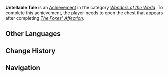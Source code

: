 {{Achievement Infobox
|title        = 
|id           = 81039
|order id     = 1040
|category     = Wonders of the World
|description  = Make an unexpected friend in an unexpected location.
|requirements = Open the chest that appears after completing ''[[The Foxes' Affection]].''
|primogems    = 5
|tracking     = 
|hidden       = 1
|topic        = 
|type         = Exploration
}}
'''Untellable Tale''' is an [[Achievement]] in the category ''[[Wonders of the World]]''. To complete this achievement, the player needs to open the chest that appears after completing ''[[The Foxes' Affection]].''
<!--
==Trivia==

==Video Guides==
{{EVT
|video1   = 
|caption1 = 
}}
-->
==Other Languages==
{{Other Languages
|en      = Untellable Tale
|zhs     = 没能讲出的故事
|zhs_rm  = Méinéng Jiǎngchū de Gùshì
|zht     = 沒能講出的故事
|zht_rm  = Méinéng Jiǎngchū de Gùshì
|zh_tl   = The Story Unable to Be Told
|ja      = 言えなかった物語
|ja_rm   = Ienakatta Monogatari
|ja_tl   = The Story That Couldn't Be Told
|ko      = 말하지 못한 이야기
|ko_rm   = Maraji Motan Iyagi
|ko_tl   = Untellable Story
|es      = Lo que nunca se contó
|es_tl   = 
|fr      = L'histoire jamais contée
|fr_tl   = The Never-Told Story
|ru      = История, которую нельзя рассказать
|ru_tl   = 
|th      = เรื่องที่ไม่อาจบอกได้
|th_rm   = 
|th_tl   = 
|vi      = Câu chuyện không thể kể
|vi_tl   = 
|de      = Nicht erzählte Geschichte
|de_tl   = Not Told Tale
|id      = Kisah yang Tak Boleh Diceritakan
|id_tl   = Tale that Cannot Be Told
|pt      = Conto Inenarrável
|pt_tl   = 
}}

==Change History==
{{Change History|1.2}}
<!--
==References==
{{Reflist}}
-->
==Navigation==
{{Achievement Navbox|Wonders of the World|Exploration}}